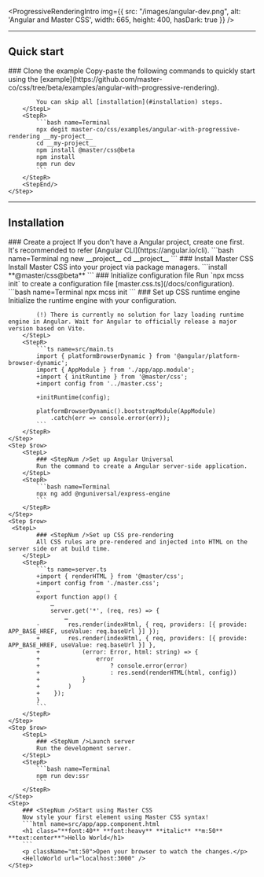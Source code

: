 <ProgressiveRenderingIntro img={{
    src: "/images/angular-dev.png",
    alt: 'Angular and Master CSS',
    width: 665, height: 400, hasDark: true }} />

---

## Quick start
<StepSection>
    <Step $row>
        <StepL>
            ### <StepNum />Clone the example
            Copy-paste the following commands to quickly start using the [example](https://github.com/master-co/css/tree/beta/examples/angular-with-progressive-rendering).

            You can skip all [installation](#installation) steps.
        </StepL>
        <StepR>
            ```bash name=Terminal
            npx degit master-co/css/examples/angular-with-progressive-rendering __my-project__
            cd __my-project__
            npm install @master/css@beta
            npm install
            npm run dev
            ```
        </StepR>
        <StepEnd/>
    </Step>
</StepSection> 

---

## Installation

<StepSection>
    <Step $row>
        <StepL>
            ### <StepNum />Create a project
            If you don&#39;t have a Angular project, create one first. It&#39;s recommended to refer [Angular CLI](https://angular.io/cli).
        </StepL>
        <StepR>
            ```bash name=Terminal
            ng new __project__
            cd __project__
            ```
        </StepR>
    </Step>
    <Step $row>
        <StepL>
            ### <StepNum />Install Master CSS
            Install Master CSS into your project via package managers.
        </StepL>
        <StepR>
            ```install
            **@master/css@beta**
            ```
        </StepR>
    </Step>
    <Step $row>
        <StepL>
            ### <StepNum />Initialize configuration file
            Run `npx mcss init` to create a configuration file [master.css.ts](/docs/configuration).
        </StepL>
        <StepR>
            ```bash name=Terminal
            npx mcss init
            ```
        </StepR>
    </Step>
    <Step $row>
        <StepL>
            ### <StepNum />Set up CSS runtime engine
            Initialize the runtime engine with your configuration.
            
            (!) There is currently no solution for lazy loading runtime engine in Angular. Wait for Angular to officially release a major version based on Vite.
        </StepL>
        <StepR>
            ```ts name=src/main.ts
            import { platformBrowserDynamic } from '@angular/platform-browser-dynamic';
            import { AppModule } from './app/app.module';
            +import { initRuntime } from '@master/css';
            +import config from '../master.css';

            +initRuntime(config);
            
            platformBrowserDynamic().bootstrapModule(AppModule)
                .catch(err => console.error(err));
            ```
        </StepR>
    </Step>
    <Step $row>
        <StepL>
            ### <StepNum />Set up Angular Universal
            Run the command to create a Angular server-side application.
        </StepL>
        <StepR>
            ```bash name=Terminal
            npx ng add @nguniversal/express-engine
            ```
        </StepR>
    </Step>
    <Step $row>
     <StepL>
            ### <StepNum />Set up CSS pre-rendering
            All CSS rules are pre-rendered and injected into HTML on the server side or at build time.
        </StepL>
        <StepR>
            ```ts name=server.ts
            +import { renderHTML } from '@master/css';
            +import config from './master.css';
            …
            export function app() {
                …
                server.get('*', (req, res) => {
                    …
            -        res.render(indexHtml, { req, providers: [{ provide: APP_BASE_HREF, useValue: req.baseUrl }] });
            +        res.render(indexHtml, { req, providers: [{ provide: APP_BASE_HREF, useValue: req.baseUrl }] },
            +            (error: Error, html: string) => {
            +                error
            +                    ? console.error(error)
            +                    : res.send(renderHTML(html, config))
            +            }
            +        )
            +    });
            }
            ```
        </StepR>
    </Step>
    <Step $row>
        <StepL>
            ### <StepNum />Launch server
            Run the development server.
        </StepL>
        <StepR>
            ```bash name=Terminal
            npm run dev:ssr
            ```
        </StepR>
    </Step>
    <Step>
        ### <StepNum />Start using Master CSS
        Now style your first element using Master CSS syntax!
        ```html name=src/app/app.component.html
        <h1 class="**font:40** **font:heavy** **italic** **m:50** **text:center**">Hello World</h1>
        ```
        <p className="mt:50">Open your browser to watch the changes.</p>
        <HelloWorld url="localhost:3000" />
    </Step>
</StepSection>